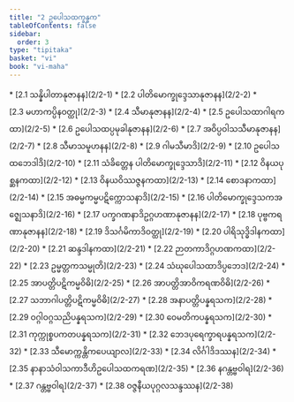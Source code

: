 ```yaml
---
title: "2 ဥပေါသထက္ခန္ဓက"
tableOfContents: false
sidebar:
  order: 3
type: "tipitaka"
basket: "vi"
book: "vi-maha"
---
```



<DynamicBreadcrumb />



<TableOfContents book="vi-maha" section="2">
* [2.1 သန္နိပါတာနုဇာနန](2/2-1)
* [2.2 ပါတိမောက္ခုဒ္ဒေသာနုဇာနန](2/2-2)
* [2.3 မဟာကပ္ပိနဝတ္ထု](2/2-3)
* [2.4 သီမာနုဇာနန](2/2-4)
* [2.5 ဥပေါသထာဂါရကထာ](2/2-5)
* [2.6 ဥပေါသထပ္ပမုခါနုဇာနန](2/2-6)
* [2.7 အဝိပ္ပဝါသသီမာနုဇာနန](2/2-7)
* [2.8 သီမာသမူဟနန](2/2-8)
* [2.9 ဂါမသီမာဒိ](2/2-9)
* [2.10 ဥပေါသထဘေဒါဒိ](2/2-10)
* [2.11 သံခိတ္တေန ပါတိမောက္ခုဒ္ဒေသာဒိ](2/2-11)
* [2.12 ဝိနယပုစ္ဆနကထာ](2/2-12)
* [2.13 ဝိနယဝိဿဇ္ဇနကထာ](2/2-13)
* [2.14 စောဒနာကထာ](2/2-14)
* [2.15 အဓမ္မကမ္မပဋိက္ကောသနာဒိ](2/2-15)
* [2.16 ပါတိမောက္ခုဒ္ဒေသကအဇ္ဈေသနာဒိ](2/2-16)
* [2.17 ပက္ခဂဏနာဒိဥဂ္ဂဟဏာနုဇာနန](2/2-17)
* [2.18 ပုဗ္ဗကရဏာနုဇာနန](2/2-18)
* [2.19 ဒိသင်္ဂမိကာဒိဝတ္ထု](2/2-19)
* [2.20 ပါရိသုဒ္ဓိဒါနကထာ](2/2-20)
* [2.21 ဆန္ဒဒါနကထာ](2/2-21)
* [2.22 ဉာတကာဒိဂ္ဂဟဏကထာ](2/2-22)
* [2.23 ဥမ္မတ္တကသမ္မုတိ](2/2-23)
* [2.24 သံဃုပေါသထာဒိပ္ပဘေဒ](2/2-24)
* [2.25 အာပတ္တိပဋိကမ္မဝိဓိ](2/2-25)
* [2.26 အာပတ္တိအာဝိကရဏဝိဓိ](2/2-26)
* [2.27 သဘာဂါပတ္တိပဋိကမ္မဝိဓိ](2/2-27)
* [2.28 အနာပတ္တိပန္နရသက](2/2-28)
* [2.29 ဝဂ္ဂါဝဂ္ဂသညိပန္နရသက](2/2-29)
* [2.30 ဝေမတိကပန္နရသက](2/2-30)
* [2.31 ကုက္ကုစ္စပကတပန္နရသက](2/2-31)
* [2.32 ဘေဒပုရေက္ခာရပန္နရသက](2/2-32)
* [2.33 သီမောက္ကန္တိကပေယျာလ](2/2-33)
* [2.34 လိင်္ဂါဒိဒဿန](2/2-34)
* [2.35 နာနာသံဝါသကာဒီဟိဥပေါသထကရဏ](2/2-35)
* [2.36 နဂန္တဗ္ဗဝါရ](2/2-36)
* [2.37 ဂန္တဗ္ဗဝါရ](2/2-37)
* [2.38 ဝဇ္ဇနီယပုဂ္ဂလသန္ဒဿန](2/2-38)
</TableOfContents>